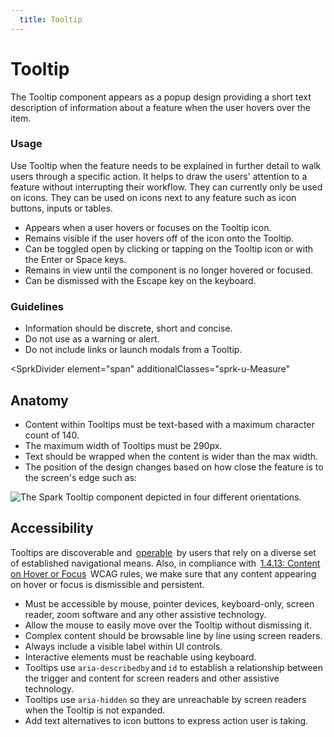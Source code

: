 ```yaml
---
  title: Tooltip
---
```


# Tooltip

The Tooltip component appears as a popup design providing
a short text description of information about a feature when the user hovers over the item.

<ComponentPreview
  componentName="tooltip--default-story"
  minHeight="10rem"
  hasHTML
  hasAngular
  hasReact
  titleAttr="Tooltip Example"
/>

### Usage

Use Tooltip when the feature needs to be explained in
further detail to walk users through a specific action.
It helps to draw the users' attention to a feature without
interrupting their workflow. They can currently only be used on icons.
They can be used on icons next to any feature such as icon buttons, inputs or tables.

- Appears when a user hovers or focuses on the Tooltip icon.
- Remains visible if the user hovers off of the icon onto the Tooltip.
- Can be toggled open by clicking or tapping on the Tooltip icon or with the Enter or Space keys.
- Remains in view until the component is no longer hovered or focused.
- Can be dismissed with the Escape key on the keyboard.

### Guidelines

- Information should be discrete, short and concise.
- Do not use as a warning or alert.
- Do not include links or launch modals from a Tooltip.

<SprkDivider
 element="span"
 additionalClasses="sprk-u-Measure"
></SprkDivider>

## Anatomy

- Content within Tooltips must be text-based with a maximum character count of 140.
- The maximum width of Tooltips must be 290px.
- Text should be wrapped when the content is wider than the max width.
- The position of the design changes based on how close the feature is to the screen's edge such as:

<img
  class="sprk-u-mbm"
  src={tooltipExample}
  alt="The Spark Tooltip component depicted in four different orientations."/>

## Accessibility
Tooltips are discoverable and 
[operable](https://www.w3.org/TR/WCAG20/#operable) 
by users that rely on a diverse set of established navigational means. Also, in compliance with 
[1.4.13: Content on Hover or Focus](https://www.w3.org/WAI/WCAG21/Understanding/content-on-hover-or-focus.html) 
WCAG rules, we make sure that any content appearing on hover or focus is dismissible and persistent.

- Must be accessible by mouse, pointer devices, keyboard-only, screen reader, zoom software and any other assistive technology.
- Allow the mouse to easily move over the Tooltip without dismissing it. 
- Complex content should be browsable line by line using screen readers. 
- Always include a visible label within UI controls.
- Interactive elements must be reachable using keyboard. 
- Tooltips use `aria-describedby` and `id` to establish a relationship between the trigger and content for screen readers and other assistive technology.
- Tooltips use `aria-hidden` so they are unreachable by screen readers when the Tooltip is not expanded.
- Add text alternatives to icon buttons to express action user is taking.
